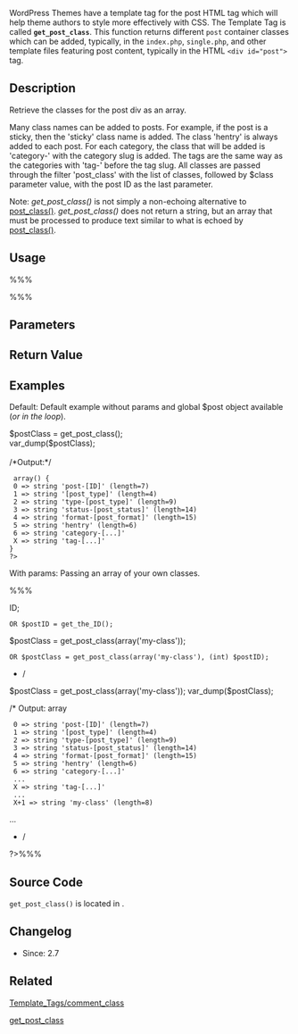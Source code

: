 {{Languages|
{{en|Template Tags/get_post_class}}
{{ja|????????/get_post_class}}
}}

WordPress Themes have a template tag for the post HTML tag which will help theme authors to style more effectively with CSS. The Template Tag is called <code>'''get_post_class'''</code>. This function returns different <code>post</code> container classes which can be added, typically, in the <tt>index.php</tt>, <tt>single.php</tt>, and other template files featuring post content, typically in the HTML <tt>&lt;div id="post"></tt> tag.

== Description ==
Retrieve the classes for the post div as an array.

Many class names can be added to posts. For example, if the post is a sticky, then the 'sticky' class name is added. The class 'hentry' is always added to each post. For each category, the class that will be added is 'category-' with the category slug is added. The tags are the same way as the categories with 'tag-' before the tag slug. All classes are passed through the filter 'post_class' with the list of classes, followed by $class parameter value, with the post ID as the last parameter.

;Note: ''get_post_class()'' is not simply a non-echoing alternative to [[Function Reference/post_class | post_class()]].  ''get_post_class()'' does not return a string, but an array that must be processed to produce text similar to what is echoed by [[Function Reference/post_class | post_class()]].

== Usage ==
%%%<?php get_post_class($class, $post_id); ?>%%%

== Parameters ==
{{Parameter|$class|string or array|A string or array of classes to add to the return value|optional|<nowiki>''</nowiki> (empty string)}}
{{Parameter|$post_id|int|An optional post ID|optional|null}}

== Return Value ==
{{Return|$classes|array|An array of class names.<br />Get the object post from <tt>get_post($post_id)</tt>; so, if empty return value of get_post (typically invalid <tt>$post_id</tt>), return an empty array of classes (<tt>$classes</tt>).}}

== Examples ==
;Default: Default example without params and global $post object available (''or in the loop'').
 <?php <br/> $postClass = get_post_class(); <br/> var_dump($postClass);<br/> <br/>/*Output:*/
  array() {
  0 => string 'post-[ID]' (length=7)
  1 => string '[post_type]' (length=4)
  2 => string 'type-[post_type]' (length=9)
  3 => string 'status-[post_status]' (length=14)
  4 => string 'format-[post_format]' (length=15)
  5 => string 'hentry' (length=6)
  6 => string 'category-[...]'
  X => string 'tag-[...]'
 }
 ?>

;With params: Passing an array of your own classes.
%%%<?php
/* Optional:
global $post;
$postID = $post->ID;
 OR $postID = get_the_ID();
$postClass = get_post_class(array('my-class'));
 OR $postClass = get_post_class(array('my-class'), (int) $postID);
*/

$postClass = get_post_class(array('my-class'));
var_dump($postClass);

/* Output:
array
  0 => string 'post-[ID]' (length=7)
  1 => string '[post_type]' (length=4)
  2 => string 'type-[post_type]' (length=9)
  3 => string 'status-[post_status]' (length=14)
  4 => string 'format-[post_format]' (length=15)
  5 => string 'hentry' (length=6)
  6 => string 'category-[...]'
  ...
  X => string 'tag-[...]'
  ...
  X+1 => string 'my-class' (length=8)
...
*/
?>%%%

== Source Code ==
<tt>get_post_class()</tt> is located in {{Trac|wp-includes/post-template.php}}.

== Changelog ==
* Since: 2.7

== Related ==
{{Tag Post Tags}}

[[Template_Tags/comment_class]]

{{PHP Function Tag Footer}}

[[Category:Template Tags|get_post_class]]

{{Copyedit}}
